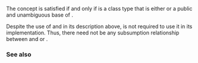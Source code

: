{{cpp/experimental/ranges/title|DerivedFrom}}
{{cpp/experimental/ranges/concepts/navbar}}
{{ddcl|header=experimental/ranges/concepts|since=ranges|1=
template&lt; class T, class U &gt;
concept bool DerivedFrom =
    std::is_base_of&lt;U, T&gt;::value &amp;&amp;
    std::is_convertible&lt;std::remove_cv_t&lt;T&gt;*, std::remove_cv_t&lt;U&gt;*&gt;::value; 
}}

The concept {{c|DerivedFrom&lt;T, U&gt;}} is satisfied if and only if {{tt|U}} is a class type that is either {{tt|T}} or a public and unambiguous base of {{tt|T}}.

Despite the use of {{lc|std::is_base_of}} and {{lc|std::is_convertible}} in its description above, {{tt|DerivedFrom}} is not required to use it in its implementation. Thus, there need not be any subsumption relationship between {{c|DerivedFrom&lt;T, U&gt;}} and {{c|std::is_base_of&lt;U,T&gt;::value}} or {{c|std::is_convertible&lt;std::remove_cv_t&lt;T&gt;*, std::remove_cv_t&lt;U&gt;*&gt;::value}}.

===See also===
{{dsc begin}}
{{dsc inc|cpp/types/dsc is_base_of}}
{{dsc inc|cpp/types/dsc is_convertible}}
{{dsc end}}

{{langlinks|zh}}